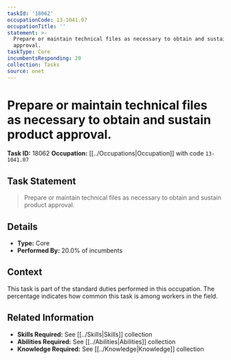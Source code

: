 ```yaml
---
taskId: '18062'
occupationCode: 13-1041.07
occupationTitle: ''
statement: >-
  Prepare or maintain technical files as necessary to obtain and sustain product
  approval.
taskType: Core
incumbentsResponding: 20
collection: Tasks
source: onet
---
```

# Prepare or maintain technical files as necessary to obtain and sustain product approval.

**Task ID:** 18062
**Occupation:** [[../Occupations|Occupation]] with code `13-1041.07`

## Task Statement

> Prepare or maintain technical files as necessary to obtain and sustain product approval.

## Details

- **Type:** Core
- **Performed By:** 20.0% of incumbents

## Context

This task is part of the standard duties performed in this occupation. The percentage indicates how common this task is among workers in the field.

## Related Information

- **Skills Required:** See [[../Skills|Skills]] collection
- **Abilities Required:** See [[../Abilities|Abilities]] collection
- **Knowledge Required:** See [[../Knowledge|Knowledge]] collection
